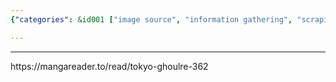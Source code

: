 ```yaml
---
{"categories": &id001 ["image source", "information gathering", "scraping", "stub", "video generator", "video source"], "category": "Manga", "date": "2022-05-29 07:19:09", "description": "This text discusses the process of reading Manga online, focusing on the website mangareader.to and specifically mentioning Tokyo Ghoul Chapter 362.", "tags": *id001, "title": "Read Manga Online"}

---
```


------

https://mangareader.to/read/tokyo-ghoulre-362

